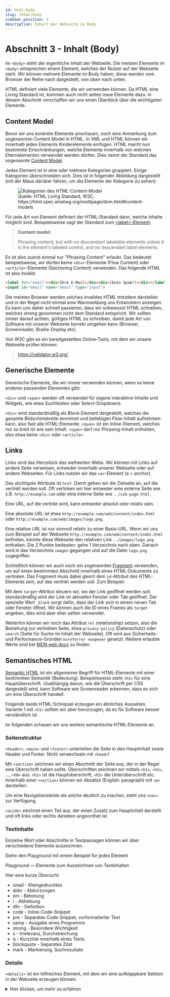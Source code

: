 ```yaml
---
id: html-body
slug: /html/body
sidebar_position: 3
description: Inhalt der Webseite im Body
---
```



# Abschnitt 3 - Inhalt (Body)

Im `<body>` steht der eigentliche Inhalt der Webseite. Die meisten Elemente
im `<body>` entsprechen einem Element, welches der Nutzer auf der Webseite sieht.
Wir können mehrere Elemente im Body haben, diese werden vom Browser der Reihe
nach dargestellt, von oben nach unten.

HTML definiert viele Elemente, die wir verwenden können. Da HTML eine Living Standard
ist, kommen auch nicht selten neue Elemente dazu. In diesem Abschnitt verschaffen
wir uns einen Überblick über die wichtigsten Elemente.

## Content Model

Bevor wir uns konkrete Elemente anschauen, noch eine Anmerkung zum sogenannten
Content Model in HTML. In XML und HTML können wir innerhalb jedes Elements
Kinderelemente einfügen. HTML macht nun bestimmte Einschränkungen, welche Elemente
innerhalb von welchen Elternelementen verwendet werden dürfen. Dies nennt
der Standard das sogenannte [Content Model](https://html.spec.whatwg.org/multipage/dom.html#content-models).

Jedes Element ist in eine oder mehrere Kategorien gruppiert. Einige Kategorien
überschneiden sich. Dies ist in folgender Abbildung dargestellt (mit der Maus
darüber fahren, um die Elemente der Kategorie zu sehen):

<figure>
  <object data={useBaseUrl("/img/web/content-venn.svg")} height="288" width="1000"><img alt="Kategorien des HTML-Content-Model" src={useBaseUrl("/img/web/content-venn.svg")} /></object>
  <figcaption>Quelle: HTML Living Standard, W3C, https://html.spec.whatwg.org/multipage/dom.html#content-models</figcaption>
</figure>

Für jede Art von Element definiert der HTML-Standard dann, welche Inhalte möglich
sind. Beispielsweise sagt der Standard
zum [&lt;label&gt;-Element](https://html.spec.whatwg.org/multipage/forms.html#the-label-element):

> __Content model:__
>
> Phrasing content, but with no descendant labelable elements unless it is the element's labeled control, and no descendant label elements.

Es ist also zuerst einmal nur "Phrasing Content" erlaubt. Das bedeutet beispielsweise, wir dürfen
keine `<div>`-Elemente (Flow Content) oder `<article>`-Elemente (Sectioning Content)
verwenden. Das folgende HTML ist also invalid:

```html
<label for="email"><div>Ihre E-Mail</div><div>(kein Spam!)</div></label>
<input id="email" name="email" type="input">
```

Die meisten Browser werden solches invalides HTML trotzdem darstellen und in der
Regel nicht einmal eine Warnmeldung uns Entwicklern anzeigen. Es kann uns
daher schnell passieren, dass wir unbewusst HTML schreiben, welches streng
genommen nicht dem Standard entspricht. Wir sollten immer darauf achten,
gültiges HTML zu schreiben, damit jede Art von Software mit unserer Webseite
korrekt umgehen kann (Browser, Screenreader, Braille-Display etc).

Von W3C gibt es ein bereitgestelltes Online-Tools, mit dem wir unsere Webseite
prüfen können:

> https://validator.w3.org/

## Generische Elemente

Generische Elemente, die wir immer verwenden können, wenn es keine anderen
passenden Elementen gibt:

<HtmlSnippet path="div-span" />

`<div>` und `<span>` werden oft verwendet für eigene interaktive Inhalte und Widgets,
wie etwa Suchleisten oder Select-Dropdowns.

`<div>` wird standardmäßig als Block-Element dargestellt, welches die gesamte
Bildschirmbreite einnimmt und beliebigen Flow-Inhalt aufnehmen kann, also fast
alle HTML-Elemente. `<span>` ist ein Inline-Element, welches nur so breit ist
wie sein Inhalt. `<span>` darf nur Phrasing-Inhalt enthalten, also etwa keine
`<div>` oder `<article>.`

## Links

Links sind das Herzstück des weltweiten Webs. Wir können mit Links auf andere
Seite verweisen, entweder innerhalb unserer Webseite oder auf andere Webseiten.
Für Links nutzen wir das `<a>`-Element (a = anchor). 

<HtmlSnippet path="a" />

Das wichtigste Attribute ist `href`. Damit geben wir die Zielseite an, auf die
verlinkt werden soll. Oft verlinken wir hier entweder eine externe Seite
wie z.B. `http://example.com` oder eine interne Seite wie `../sub-page.html`.

Eine URL, auf die verlinkt wird, kann entweder absolut oder relativ sein.

Eine absolute URL ist etwa `http://example.com/web/content/index.html` oder
`http://example.com/web/images/logo.png`.

Eine relative URL ist nur sinnvoll relativ zu einer Basis-URL. Wenn wir uns zum
Beispiel auf der Webseite `http://example.com/web/content/index.html`
befinden, könnte diese Webseite den relativen Link `../images/logo.png` enthalten.
Die 2 Punkte bedeuten: gehe 1 Verzeichnis nach oben. Danach wird in das Verzeichnis
`images` gegangen und auf die Datei `logo.png` zugegriffen.

Schließlich können wir auch noch ein sogenannten [Fragment](https://developer.mozilla.org/en-US/docs/Web/URI/Reference/Fragment)
verwenden, um auf einen bestimmten Abschnitt innerhalb eines HTML-Dokuments
zu verlinken. Das Fragment muss dabei gleich dem `id`-Attribut des HTML-Elements
sein, auf das verlinkt werden soll. Zum Beispiel:

<HtmlSnippet path="a-fragment" toggleable />

Mit dem `target`-Attribut steuern wir, wo der Link geöffnet werden soll. standardmäßig
wird der Link im aktuellen Fenster oder Tab geöffnet. Der spezielle Wert `_blank`
sorgt dafür, dass der Link sich in einem neuen Tab oder Fenster öffnet. Wir können
auch die ID eines Frames als `target` angeben, dies wird aber eher selten verwendet.

Weiterhin können wir noch das Attribut `rel` (relationship) setzen, also die
Beziehung zur verlinkten Seite, etwa `privacy-policy` (Datenschutz) oder `search`
(Seite für Suche im Inhalt der Webseite). Oft wird aus Sicherheits- und Performance-Gründen
`noreferrer noopener` gesetzt. Weitere erlaubte Werte sind bei
[MDN web docs](https://developer.mozilla.org/en-US/docs/Web/HTML/Attributes/rel)
zu finden.

## Semantisches HTML

[Semantic HTML](https://developer.mozilla.org/en-US/docs/Glossary/Semantics#semantics_in_html)
ist ein allgemeiner Begriff für HTML-Elemente mit einer bestimmten Semantik (Bedeutung).
Beispielsweise steht `<h1>` für eine Hauptüberschrift. Unabhängig davon, wie
die Überschrift per CSS dargestellt wird, kann Software wie Screenreader erkennen,
dass es sich um eine Überschrift handelt.

Folgende beide HTML-Schnipsel erzeugen ein ähnliches Aussehen. Variante 1
mit `<h1>` sollten wir aber bevorzugen, da es für Software besser verständlich ist.

<HtmlSnippet path="h1-span" />

Im folgenden schauen wir uns weitere semantische HTML-Elemente an.

### Seitenstruktur

`<header>`, `<main>` und `<footer>` unterteilen die Seite in den Hauptinhalt
sowie Header und Footer. Nicht verwechseln mit `<head>`!

<HtmlSnippet path="header-main-footer" />

Mit `<section>` zeichnen wir einen Abschnitt der Seite aus, der in der Regel
eine Überschrift haben sollte. Überschriften zeichnen wir mittels `<h1>`, `<h2>`,
..., `<h6>` aus. `<h1>` ist die Hauptüberschrift, `<h2>` die Unterüberschrift etc.
Innerhalb einer `<section>` können wir Absätze (English: paragraph) mit `<p>`
darstellen:

<HtmlSnippet path="section-hx" />

Um eine Navigationsleiste als solche deutlich zu machen, steht uns
`<nav>` zur Verfügung.

<HtmlSnippet path="nav" />

`<aside>` zeichnet einen Teil aus, der einen Zusatz zum Hauptinhalt darstellt
und oft links oder rechts daneben angeordnet ist.

<HtmlSnippet path="aside" />

### Textinhalte

Einzelne Wort oder Abschnitte in Textpassagen können wir über verschiedene
Elemente auszeichnen.

Siehe den Playground mit einem Beispiel für jedes Element 

<p>
  <Link to="/sandbox?snippet=text-markers" target="_blank" rel="noopener noreferrer">Playground &mdash; Elemente zum Auszeichnen von Textinhalten</Link>
</p>

Hier eine kurze Übersicht:

* small - Kleingedrucktes
* abbr - Abkürzungen
* em - Betonung
* i - Abhebung
* dfn - Definition
* code - Inline-Code-Snippet
* pre - Separates Code-Snippet, vorformatierter Text
* samp - Ausgabe eines Programms
* strong - Besondere Wichtigkeit
* s - Irrelevanz, Durchstreichung
* q - Kurzzitat innerhalb eines Texts.
* blockquote - Separates Zitat
* mark - Markierung, Suchresultate

### Details

`<details>` ist ein hilfreiches Element, mit dem wir eine aufklappbare Sektion
in der Webseite erzeugen können.

<details><summary>Hier klicken, um mehr zu erfahren</summary>
  Zuerst schreiben wir ein `<detail></detail>`-Element. Innerhalb von diesem
  Element platzieren wir ein `<summary>...</summary>` mit der Kurzbeschreibung.
  Im restlichen Teil des `<details>` fügen wir den Text ein, der nach dem
  Aufklappen angezeigt wird.</details>

<p>
  <Link to="/sandbox?snippet=details-summary" target="_blank" rel="noopener noreferrer">Beispiel in der Sandbox</Link>
</p>

### Bilder

Das grundlegende Element im HTML, um ein Bild anzuzeigen, ist das `<img>`-Element:

<HtmlSnippet path="img" />

Wir sollten uns an allgemeine Richtlinien für Bilder halten. Die Auflösung sollte
so hoch wie nötig, so gering wie möglich sein. Für reale Bilder ist das Bildformat
JPG empfehlenswert, für Zeichnungen PNG. [WEBP](https://developer.mozilla.org/en-US/docs/Web/Media/Guides/Formats/Image_types#webp_image)
ist ein Format, welches oft in kleineren Dateigrößen resultiert und langsam weitere
Verbreitung findet.

Um den Bildinhalt auch für Screenreader verständlich zu machen, sollten wir immer
eine aussagekräftige Beschreibung im `alt`-Attribut hinterlegen. Dieses wird auch
angezeigt, wenn das Bild nicht geladen werden konnte.

Das [srcset](https://developer.mozilla.org/en-US/docs/Web/HTML/Element/img#using_the_srcset_attribute)
erlaubt uns, höher aufgelöste Bilder anzuzeigen, wenn ein hochauflösendes Gerät
verwendet wird:

<HtmlSnippet path="img-srcset" />

Um genauer zu kontrollieren, welches Bild bei welcher Bildschirmgröße geladen
wird, steht uns das `<picture>`-Element zur Verfügung. `<picture>` enthält mehrere
`<source>`-Elemente mit Bedingungen und ein `<img>`. Findet ein Browser einer dieser Bedingungen
als passend, wir das Bild von dem jeweiligen `<source>` angezeigt. Ansonsten
wird das `<img>` angezeigt.

<HtmlSnippet path="picture" />

__SVG__

Neben Formaten wie PNG und JPEG gibt es noch ein weiteres wichtiges Format: SVG.
SVG steht für [Scalable Vector Graphics](https://www.w3.org/TR/SVG11/).

Bei pixelbasierten Formaten wie PNG oder JPG wird ein roter Kreis als Menge von
Pixeln repräsentiert, wobei Pixel innerhalb des Kreises rot sind und außerhalb
des Kreises weiß:

![Roter Kreis, man erkennt aufgrund Vergrößerung Pixel am Rand](/img/web/scaled-circle.png)

Das Problem dabei ist, dass bei ausreichender Vergrößerung
der Rand des Kreises nicht mehr glatt erscheint. Zudem wird für jedes Pixel
Speicherplatz gebraucht &mdash; obwohl es doch eigentlich nur wenige wichtige
Informationen gibt: Ein Kreis an einer Position, mit der Farbe rot.

Bei SVG können wir diese relevante Information direkt ausdrücken:

```svg
<svg width="300" height="200" xmlns="http://www.w3.org/2000/svg">
  <circle cx="150" cy="100" fill="red" r="80" />
</svg>
```

![Roter Kreis mit SVG, alle Ränder sind glatt](/img/web/circle.svg)

Egal, wie sehr wir an das SVG heranzoomen, die Ränder bleiben immer glatt. SVG
werden unter anderem gerne für Logos und Icons verwendet.

### Abbildungen

Wollen wir eine Abbildung mit einem Untertext versehen, steht uns
das `<figure>`-Element zur Verfügung. Es zeichnet einen Teil aus als Abbildung oder
Illustration. Wir können es etwa für verwenden für Bilder, Diagramme oder illustrative Code-Blöcke.

<HtmlSnippet path="figure" />

Mit dem Element `<figcaption>` können wir der Abbildung zudem eine Bildunterschrift geben.

## Video / Audio

Zum Abspielen von Videos und Audio-Dateien stellt HTML uns jeweils ein entsprechendes
Element bereit: `<video>` und `<audio>`:

<HtmlSnippet path="video-audio" />

Diese Elemente erfordern, dass uns eine Video- beziehungsweise Audio-Datei mit dem
gesamten Inhalt bereitstellt. Nicht unterstützt wird Streaming, was von vielen
Videoplattformen genutzt wird. Dabei wird das Video in kleinen Teilen ausgeliefert,
was Bandbreite spart und ein Springen zu beliebigen Positionen vereinfacht. 

Es gibt verschiedene JavaScript-Bibliotheken, welche das Video-Element mit mehr
UI anreichern und teilweise auch Streaming unterstützen, beispielsweise
[VideoJS](https://videojs.com/).

## Listen

In Texten kommen öfters auch Listen oder Aufzählungen vor. HTML stellt uns drei
verschiedene Arten von Listen bereit:

* `ul` (unordered list) &mdash; Liste, wo die Reihenfolge der Elemente unwichtig ist.
* `ol` (ordered list) &mdash; Liste, wo die Reihenfolge der Elemente wichtig ist.
* `dl` (definition list) &mdash; Liste von Key-Value-Paaren, wo die Value eine Erklärung zum Key ist.

Sowohl bei `<ul>` als auch bei `<ol>` geben wir die Listen-Element mit `<li>`
(list item) an. Bei `<dl>` verwenden wir `<dt>` (definition term) für den zu erklärenden
Key und `<dd>` (definition description) für die Erklärung.

<HtmlSnippet path="lists" />

## Tabellen

Tabellen dienen, wie der Name sagt, für tabellarische Daten. Wir sollten Tabellen
auch nur dafür verwenden, nicht als Hilfsmitteln zum Layout. Früher wurde dies oft
getan, da es kaum bessere Möglichkeiten gab. Inzwischen gibt CSS uns wesentlich
bessere Möglichkeiten, das Layout unserer Seite gemäß unseren Wünschen zu gestalten.

:::note
Tatsächlich ist es aus Entwicklersicht eher schwieriger, Tabellen schön und gut
darzustellen und zu gestalten. Auch aus Sicht der Responsiveness (Darstellung auf
Geräten mit kleiner Bildschirmbreite) müssen wir bei Tabellen entsprechend Testen
und Vorkehrungen treffen.
:::

Das Hauptelement der Tabelle ist `<table>`. Der Tabellenkopf (Kopfspalte) wird
mit `<thead>` angegeben, der eigentliche Inhalt mit `<tbody>`. Für jede Zeile
schreiben wir ein `<tr>` (table row), für jede Zelle in der Zeile ein `<td>`
(table data). Der Tabellenkopf hat meist nur eine Zeile, die Spalten werden `<th>`
statt `<td>` angegeben.

<p>
  <Link to="/sandbox?snippet=table" target="_blank" rel="noopener noreferrer">Playground &mdash; Tabelle</Link>
</p>

Im oberen Beispiel sehen wir auch noch das `<caption>`-Element für die Überschrift
der Tabelle und das `<tfoot>`-Element für die Fußzeile der Tabelle.

Zudem wird an der 1. Spalte der Fußzeile `<td colspan="2">` verwendet. Damit
können wir erreichen, dass eine Zelle sich über mehrere Spalten erstreckt. Analog
dazu gibt es auch das Attribut `rowspan`, wenn eine Zelle mehrere Zeilen einnehmen soll.

|  Element  |Bedeutung   |Erklärung                             |
|-----------|------------|--------------------------------------|
|table      |Table       |Wurzelelement der Tabelle             |
|caption    |Caption     |Überschrift der Tabelle               |
|thead      |Table head  |Kopfzeile(n) der Tabelle              |
|tbody      |Table body  |Tabellarische Daten                   |
|tfoot      |Table foot  |Fußzeile(n) der Tabelle               |
|tr         |Table row   |Zeile der Tabelle                     |
|th         |Table head  |Zelle in der Kopfzeile (oder Fußzeile)|
|td         |Table data  |Zelle im Body der Tabelle             |

## Formulare

Formulare werden verwendet, um Daten zu erfassen. Das
[Onlinezugangsgesetz (OZG)](https://www.bmi.bund.de/DE/themen/moderne-verwaltung/verwaltungsmodernisierung/onlinezugangsgesetz/onlinezugangsgesetz-node.html)
verpflichtet Behörden dazu, Verwaltungsleistungen auch digital über Verwaltungsportale anzubieten.

Webformular sind hierzu ein geeignetes Mittel, um etwa Anträge online zu ermöglichen.

Das Hauptelement, dass wir benötigen, um Webformular umzusetzen, ist das `<form>`-Element.
Innerhalb eines `<form>` können wir verschiedene Eingabefelder oder Buttons zum Absenden platzieren.
Zur Illustration hier ein einfaches Formular, wo der Vor- und Nachname eingegeben werden muss:

<HtmlSnippet path="form-simple" />

Das `<form>`-Element hat noch [einige andere Attribute](https://developer.mozilla.org/en-US/docs/Web/HTML/Element/form),
das wichtigste ist aber `action`. Hier geben wir die URL an, an welche die eingegebenen
Daten beim Absenden gesendet werden.

:::info
Die Sandbox hat eine spezielle Vorkehrung für Formulare. Beim Absenden wird das
eigentliche _Submit_ blockiert, stattdessen werden die Daten angezeigt, die gesendet
werden würden. Somit können Formulare auf einfache Weise ohne ein `action`-Attribut
getestet werden. 
:::

Im Folgenden schauen wir uns einige typische Inhalte von Formularen an.

### Eingabe-Elemente

Mit Eingabe-Elementen erfassen wir Daten vom Nutzer. Jedes Eingabefeld sollte
einen technischen Namen besitzen, den wir mit dem Attribut `name` angeben. Der `name`
bestimmt, unter welchem Schlüssel der Wert des Elements beim Absenden an den
Server übertragen wird.

Auch sollte jedes Eingabefeld ein `<label>` mit einem Beschriftungstext für das Feld haben. Das Label ist wichtig,
damit etwa Screenreader wissen, was der Zweck des Elements ist. Das `<label>`
muss ein `for`-Attribut haben, dessen Wert der ID des Eingabe-Elements entspricht:

<HtmlSnippet path="form-label" />

Verwenden wir ein `<label>` mit einem korrekten `for`-Attribut, kann der Nutzer
auch auf das Label klicken, um das Eingabe-Element zu fokussieren.

__input__

`<input>` ist ein einzeiliges Eingabefeld und das wohl am meisten verwendete Formularelement.

Mit dem Attribut `type` können wir auch verschiedene Arten von Eingaben ermöglichen,
beispielsweise `type="color"` für einen Farbwähler oder `type="date"` für
einen Datumswähler. Weitere Typen bei [MDN web docs](https://developer.mozilla.org/en-US/docs/Web/HTML/Element/input#input_types).

<HtmlSnippet path="form-input" />

Das Attribut `required` können wir setzen, um ein Element als Pflichtfeld zu markieren.
Der Browser verbietet dann das Absenden, wenn kein Wert eingetragen wurde.

:::warning
Die Validierung durch den Browser ist __KEINE GARANTIE__ dafür, dass die abgesendeten
Daten auch den festgelegten Regeln entsprechen! Der Nutzer könnte etwa einfach über
die Dev-Tools die Validierungsregeln entfernen. Falls erforderlich, muss der Server,
der die Daten entgegennimmt, entsprechende Validierungen durchführen!
:::

__file__

Um dem Nutzer zu ermöglichen, eine Datei hochzuladen, verwenden wir ein `<input>`
mit `type="file"`:

<HtmlSnippet path="form-input-file" />

Das `accept`-Attribut erlaubt uns, einzugrenzen, welche Arten von Dateien möglich sind.
Wir können entweder Datei-Endungen oder [MIME-Typen](https://developer.mozilla.org/en-US/docs/Web/HTTP/Guides/MIME_types)
angeben.

__password__

Mittels `type="password"` am `<input>` können wir ein Passwortfeld erzeugen,
dass die Eingabe maskiert:

<HtmlSnippet path="form-input-password" />

Das Attribute `autocomplete="new-password"` sorgt dafür, dass der Browser weiß,
dass es sich um ein neues Passwort handelt und keine bestehenden Passwörter
vorschlägt.

__checkbox__

Eine einfache Checkbox erzeugen wir mit `type="checkbox"` am `<input>`:

<HtmlSnippet path="form-input-checkbox" />

__textarea__

Eine `<textarea>` erlaubt im Gegensatz zu `<input>` die Eingabe von mehreren
Zeilen Text. Es wird oft verwendet für Freitext wie Anmerkungen oder Kommentare:

<HtmlSnippet path="form-textarea" />

__select__

Manchmal sind die möglichen Optionen beschränkt, zwischen denen der Nutzer auswählen
kann. In dem Fall können wir ein `<select>`-Element verwenden. Für jede Auswahloption
schachteln wir ein `<option>`-Element im `<select>`. Das Attribut `value` jeder
`<option>` gibt den Wert an, der beim Absenden übertragen wird.

<HtmlSnippet path="form-select" />

Um mehrere Optionen gleichzeitig zu erlauben, können wir das Attribut `multiple`
am `<select>` setzen.

Weiterhin können wir auch einzelne `<option>` in einem `<optgroup>`-Element schachteln,
um Optionen zu gruppieren. Der Browser zeigt diese dann gruppiert an.

__checkbox / radio select__

Statt eines Dropdowns mit `<select>` ist es auch üblich, Checkboxen oder Radiobuttons
für die Optionen zu verwenden. Der Vorteil ist, dass der Nutzer sofort alle Optionen
sieht. Hierzu können wir mehrere `<input type="checkbox" name="panTop">` verwenden,
welche den gleichen Namen haben, aber unterschiedliche `value`.

Im Fall von `<input type="radio" name="panTop">` stellt der Browser Radiobuttons 
dar und sorgt dafür, dass immer nur ein Radiobutton ausgewählt sein kann.

<HtmlSnippet path="form-select-checkbox-radio" />

__hidden__

Schließlich gibt es noch `<input>` vom `type="hidden"`. Solche Eingabefelder
sind nicht für den Nutzer sichtbar und können in der Regel nicht durch diesen
bearbeitet werden. Hidden-Inputs werden gerne in Kombination mit JavaScript genutzt,
um berechnete oder anderweitig abgeleitete Daten beim Absenden mit zu übertragen.

Ein anderer Anwendungsfall sind Widgets, also per JavaScript geschriebene
Elemente, die mehr Funktionalität bieten als Elemente, die der Browser bereitstellt.
Hier können wir dann ein Hidden-Input verwenden, um die Daten zu übertragen.

```html
<input type="hidden" name="tag-select-value">
```

### Fieldset

Mit einem `<fieldset>` können wir mehrere Elemente gruppieren. Beispielsweise
könnten wir ein `<fieldset>` für die allgemeinen Kontaktdaten erstellen und eines
für die Informationen zum Auto für den Stellplatzantrag.

Platzieren wir innerhalb des `<fieldset>` ein `<legend>`, geben wir damit den
Namen des Fieldsets an.

<HtmlSnippet path="form-fieldset" />

### Button

Wir haben bereits das `<button>`-Element gesehen. Ein Button ist eine klickbare
Schaltfläche. Die Art des Button geben wir mit dem `type`-Attribut an. Im HTML
gibt es 3 Arten von Buttons:

* submit &mdash; Sendet das Formular ab.
* reset &mdash; Setzt alle Eingabefelder auf den ursprünglichen Wert zurück.
* button &mdash; Führt keine Aktion beim Klick durch.

`type="button"` können wir verwenden, um eigene Aktionen beim Klick durchzuführen,
in dem wir entsprechendes JavaScript schreiben.

Den Name des Buttons geben wir mit dem Attribut `name` an. Über dieses Namen
können wir beim Absenden herausfinden, welcher Button gedrückt wurde.

<HtmlSnippet path="form-buttons" />

An dieser Stelle noch ein Hinweis. Drückt der Nutzer in einem Formularfeld auf
Entern, ist das Standardverhalten von Browsern, so vorzugehen, als ob der Submit-Button
gedrückt wurde. Es wird also das Formular abgesendet. Bei kleineren Formularen
wie Suchmasken kann das sinnvoll sein. Bei längeren Formularen sorgt das aber
schnell dafür, dass Nutzer unbeabsichtigt Formulare absenden.

Um das zu verhindern, können wir entweder mittels JavaScript das Absenden verhindern.
Einfacher ist, ganz am Anfang des Formulars einen versteckten Submit-Button
einzuführen, der das Absenden verhindert. Das funktioniert deshalb, weil der
Browser beim Klick auf Enter den ersten Submit-Button auslöst. 

<HtmlSnippet path="form-prevent-submit" />

## Iframe

:::warning
Früher gab es auch das `<frame>`-Element, welches man auch für das Layout einer Seite
nutzen konnte. `<frame>` ist [obsolet](https://html.spec.whatwg.org/multipage/obsolete.html#non-conforming-features),
und wird inzwischen nicht mehr verwendet. 
:::

Mit dem `<iframe>`-Element (inline frame) können wir eine andere Webseite in unsere
Webseite einbinden. 

```html
<iframe src="http://example.com/map-widget.html"></iframe>
```

Der Vorteil von einem `<iframe>` ist, dass dessen Inhalt vollständig vom Rest
der Webseite abgekapselt ist. Das betrifft sowohl das Design und Layout (CSS)
als auch JavaScript-Logik. Somit ist sichergestellt, dass die beiden verschiedenen
Seiten sich nicht gegenseitig beeinflussen.

Etwa verwendet unsere Sandbox einen `<iframe>`, um das eingegebene HTML darzustellen.
Somit ist garantiert, dass die Sandbox selber nicht durch die eingegebenen Inhalt
kaputt gemacht wird.

Allgemein werden `<iframe>` gerne für die Einbindung von Widgets von Drittanbietern
verwendet. Hier ist ein Beispiel von `mdr.de`, wo ein `<iframe>` genutzt wird,
um eine interaktive Grafik zu Autodiebstählen vom Anbieter `datawrapper.de` einzubinden.

![Webseite mdr.de mit einem IFrame mit externen Inhalten](/img/web/mdr-iframe.png)
